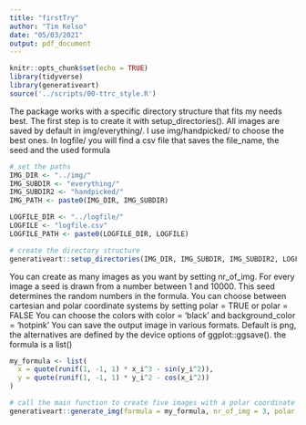 ```yaml
---
title: "firstTry"
author: "Tim Kelso"
date: "05/03/2021"
output: pdf_document
---
```


```r
knitr::opts_chunk$set(echo = TRUE)
library(tidyverse)
library(generativeart)
source('../scripts/00-ttrc_style.R')
```

The package works with a specific directory structure that fits my needs best. 
The first step is to create it with setup_directories(). 
All images are saved by default in img/everything/. 
I use img/handpicked/ to choose the best ones. 
In logfile/ you will find a csv file that saves the file_name, the seed and the used formula

``` r
# set the paths
IMG_DIR <- "../img/"
IMG_SUBDIR <- "everything/"
IMG_SUBDIR2 <- "handpicked/"
IMG_PATH <- paste0(IMG_DIR, IMG_SUBDIR)

LOGFILE_DIR <- "../logfile/"
LOGFILE <- "logfile.csv"
LOGFILE_PATH <- paste0(LOGFILE_DIR, LOGFILE)

# create the directory structure
generativeart::setup_directories(IMG_DIR, IMG_SUBDIR, IMG_SUBDIR2, LOGFILE_DIR)
```

You can create as many images as you want by setting nr_of_img.
For every image a seed is drawn from a number between 1 and 10000.
This seed determines the random numbers in the formula.
You can choose between cartesian and polar coordinate systems by setting polar = TRUE or polar = FALSE
You can choose the colors with color = 'black' and background_color = 'hotpink'
You can save the output image in various formats. Default is png, the alternatives are defined by the device options of ggplot::ggsave().
the formula is a list()

``` r
my_formula <- list(
  x = quote(runif(1, -1, 1) * x_i^3 - sin(y_i^2)),
  y = quote(runif(1, -1, 1) * y_i^2 - cos(x_i^2))
)

# call the main function to create five images with a polar coordinate system
generativeart::generate_img(formula = my_formula, nr_of_img = 3, polar = TRUE, filetype = "png", color = "black", background_color = QTcolours_bckgrnd$key[4])
```